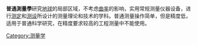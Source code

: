 {{multiple issues|
{{expand|time=2017-05-02T15:51:50+00:00}}
{{expert|time=2017-05-02T15:51:50+00:00}}
{{unreferenced|time=2017-05-02T15:51:50+00:00}}
}}
'''普通測量學'''研究[[地球|地球]]的局部区域，不考虑[[曲率|曲率]]的影响，实用常规测量仪器设备，进行[[测定|测定]]和[[测设|测设]]所设计的测量理论和技术的学科。普通测量操作简单，但是精度低，适用于普通科学研究，在精度要求较高的工程测量中不能使用。


[[Category:测量学|Category:测量学]]
{{stub}}